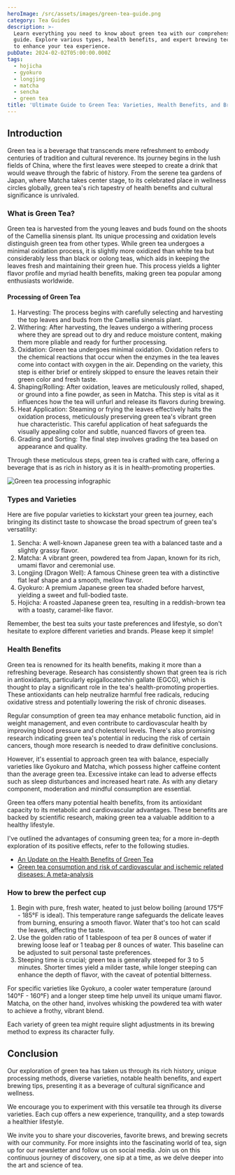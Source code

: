 ```yaml
---
heroImage: /src/assets/images/green-tea-guide.png
category: Tea Guides
description: >-
  Learn everything you need to know about green tea with our comprehensive
  guide. Explore various types, health benefits, and expert brewing techniques
  to enhance your tea experience.
pubDate: 2024-02-02T05:00:00.000Z
tags:
  - hojicha
  - gyokuro
  - longjing
  - matcha
  - sencha
  - green tea
title: 'Ultimate Guide to Green Tea: Varieties, Health Benefits, and Brewing Tips'
---
```


## Introduction

Green tea is a beverage that transcends mere refreshment to embody centuries of tradition and cultural reverence. Its journey begins in the lush fields of China, where the first leaves were steeped to create a drink that would weave through the fabric of history. From the serene tea gardens of Japan, where Matcha takes center stage, to its celebrated place in wellness circles globally, green tea's rich tapestry of health benefits and cultural significance is unrivaled.

### What is Green Tea?

Green tea is harvested from the young leaves and buds found on the shoots of the Camellia sinensis plant. Its unique processing and oxidation levels distinguish green tea from other types. While green tea undergoes a minimal oxidation process, it is slightly more oxidized than white tea but considerably less than black or oolong teas, which aids in keeping the leaves fresh and maintaining their green hue. This process yields a lighter flavor profile and myriad health benefits, making green tea popular among enthusiasts worldwide.

#### Processing of Green Tea

1. Harvesting: The process begins with carefully selecting and harvesting the top leaves and buds from the Camellia sinensis plant.
2. Withering: After harvesting, the leaves undergo a withering process where they are spread out to dry and reduce moisture content, making them more pliable and ready for further processing.
3. Oxidation: Green tea undergoes minimal oxidation. Oxidation refers to the chemical reactions that occur when the enzymes in the tea leaves come into contact with oxygen in the air. Depending on the variety, this step is either brief or entirely skipped to ensure the leaves retain their green color and fresh taste.
4. Shaping/Rolling: After oxidation, leaves are meticulously rolled, shaped, or ground into a fine powder, as seen in Matcha. This step is vital as it influences how the tea will unfurl and release its flavors during brewing.
5. Heat Application: Steaming or frying the leaves effectively halts the oxidation process, meticulously preserving green tea's vibrant green hue characteristic. This careful application of heat safeguards the visually appealing color and subtle, nuanced flavors of green tea.
6. Grading and Sorting: The final step involves grading the tea based on appearance and quality.

Through these meticulous steps, green tea is crafted with care, offering a beverage that is as rich in history as it is in health-promoting properties.

![Green tea processing infographic](</src/assets/images/Green tea processing.png>)

### Types and Varieties

Here are five popular varieties to kickstart your green tea journey, each bringing its distinct taste to showcase the broad spectrum of green tea's versatility:

1. Sencha: A well-known Japanese green tea with a balanced taste and a slightly grassy flavor.
2. Matcha: A vibrant green, powdered tea from Japan, known for its rich, umami flavor and ceremonial use.
3. Longjing (Dragon Well): A famous Chinese green tea with a distinctive flat leaf shape and a smooth, mellow flavor.
4. Gyokuro: A premium Japanese green tea shaded before harvest, yielding a sweet and full-bodied taste.
5. Hojicha: A roasted Japanese green tea, resulting in a reddish-brown tea with a toasty, caramel-like flavor.

Remember, the best tea suits your taste preferences and lifestyle, so don't hesitate to explore different varieties and brands. Please keep it simple!

### Health Benefits

Green tea is renowned for its health benefits, making it more than a refreshing beverage. Research has consistently shown that green tea is rich in antioxidants, particularly epigallocatechin gallate (EGCG), which is thought to play a significant role in the tea's health-promoting properties. These antioxidants can help neutralize harmful free radicals, reducing oxidative stress and potentially lowering the risk of chronic diseases.

Regular consumption of green tea may enhance metabolic function, aid in weight management, and even contribute to cardiovascular health by improving blood pressure and cholesterol levels. There's also promising research indicating green tea's potential in reducing the risk of certain cancers, though more research is needed to draw definitive conclusions.

However, it's essential to approach green tea with balance, especially varieties like Gyokuro and Matcha, which possess higher caffeine content than the average green tea. Excessive intake can lead to adverse effects such as sleep disturbances and increased heart rate. As with any dietary component, moderation and mindful consumption are essential.

Green tea offers many potential health benefits, from its antioxidant capacity to its metabolic and cardiovascular advantages. These benefits are backed by scientific research, making green tea a valuable addition to a healthy lifestyle.

I've outlined the advantages of consuming green tea; for a more in-depth exploration of its positive effects, refer to the following studies.

- [An Update on the Health Benefits of Green Tea](https://www.mdpi.com/2306-5710/3/1/6)
- [Green tea consumption and risk of cardiovascular and ischemic related diseases: A meta-analysis](https://pubmed.ncbi.nlm.nih.gov/26318390/%C2%A0)

### How to brew the perfect cup

1. Begin with pure, fresh water, heated to just below boiling (around 175°F - 185°F is ideal). This temperature range safeguards the delicate leaves from burning, ensuring a smooth flavor. Water that's too hot can scald the leaves, affecting the taste.
2. Use the golden ratio of 1 tablespoon of tea per 8 ounces of water if brewing loose leaf or 1 teabag per 8 ounces of water. This baseline can be adjusted to suit personal taste preferences.
3. Steeping time is crucial; green tea is generally steeped for 3 to 5 minutes. Shorter times yield a milder taste, while longer steeping can enhance the depth of flavor, with the caveat of potential bitterness.

For specific varieties like Gyokuro, a cooler water temperature (around 140°F - 160°F) and a longer steep time help unveil its unique umami flavor. Matcha, on the other hand, involves whisking the powdered tea with water to achieve a frothy, vibrant blend.

Each variety of green tea might require slight adjustments in its brewing method to express its character fully.

## Conclusion

Our exploration of green tea has taken us through its rich history, unique processing methods, diverse varieties, notable health benefits, and expert brewing tips, presenting it as a beverage of cultural significance and wellness.

We encourage you to experiment with this versatile tea through its diverse varieties. Each cup offers a new experience, tranquility, and a step towards a healthier lifestyle.

We invite you to share your discoveries, favorite brews, and brewing secrets with our community. For more insights into the fascinating world of tea, sign up for our newsletter and follow us on social media. Join us on this continuous journey of discovery, one sip at a time, as we delve deeper into the art and science of tea.
